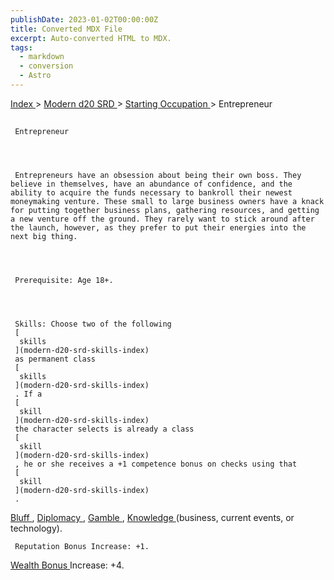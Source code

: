 ```yaml
---
publishDate: 2023-01-02T00:00:00Z
title: Converted MDX File
excerpt: Auto-converted HTML to MDX.
tags:
  - markdown
  - conversion
  - Astro
---
```







[
      Index
     ](-index)
     >
     [
      Modern d20 SRD
     ](modern-d20-srd-index)
     >
     [
      Starting Occupation
     ](modern-d20-srd-starting-occupation-index)
     > Entrepreneur
    





## 
     Entrepreneur
    



     Entrepreneurs have an obsession about being their own boss. They believe in themselves, have an abundance of confidence, and the ability to acquire the funds necessary to bankroll their newest moneymaking venture. These small to large business owners have a knack for putting together business plans, gathering resources, and getting a new venture off the ground. They rarely want to stick around after the launch, however, as they prefer to put their energies into the next big thing.
    



     Prerequisite: Age 18+.
    



     Skills: Choose two of the following
     [
      skills
     ](modern-d20-srd-skills-index)
     as permanent class
     [
      skills
     ](modern-d20-srd-skills-index)
     . If a
     [
      skill
     ](modern-d20-srd-skills-index)
     the character selects is already a class
     [
      skill
     ](modern-d20-srd-skills-index)
     , he or she receives a +1 competence bonus on checks using that
     [
      skill
     ](modern-d20-srd-skills-index)
     .
    



[
      Bluff
     ](modern-d20-srd-skills-bluff)
     ,
     [
      Diplomacy
     ](modern-d20-srd-skills-diplomacy)
     ,
     [
      Gamble
     ](modern-d20-srd-skills-gamble)
     ,
     [
      Knowledge
     ](modern-d20-srd-skills-knowledge)
     (business, current events, or technology).
    



     Reputation Bonus Increase: +1.
    



[
      Wealth Bonus
     ](modern-d20-srd-wealth-wealth-bonus)
     Increase: +4.
    




